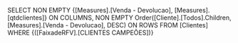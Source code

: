 SELECT
NON EMPTY {[Measures].[Venda - Devolucao], [Measures].[qtdclientes]} ON COLUMNS,
NON EMPTY Order([Cliente].[Todos].Children, [Measures].[Venda - Devolucao], DESC) ON ROWS
FROM [Clientes]
WHERE {([FaixadeRFV].[CLIENTES CAMPEÕES])}